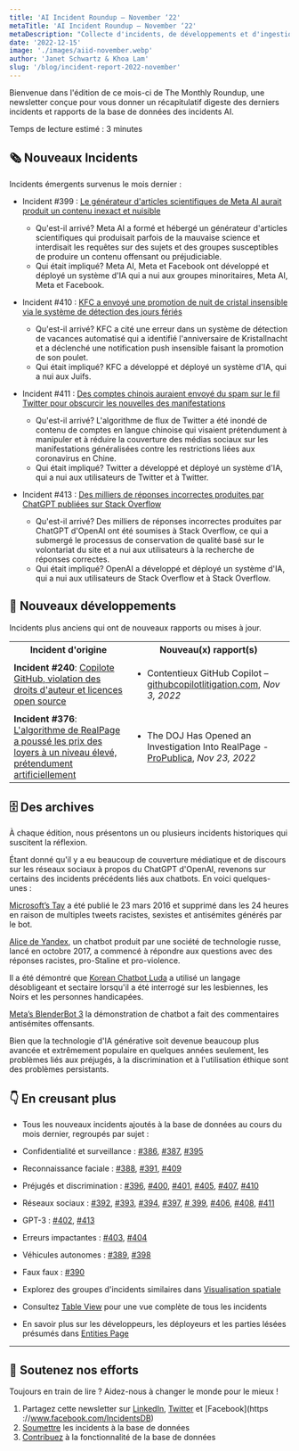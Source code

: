 ```yaml
---
title: 'AI Incident Roundup – November ‘22'
metaTitle: 'AI Incident Roundup – November ‘22'
metaDescription: "Collecte d'incidents, de développements et d'ingestion d'IA en novembre 2022, fournissant un récapitulatif digeste des derniers incidents et rapports de l'AIID."
date: '2022-12-15'
image: './images/aiid-november.webp'
author: 'Janet Schwartz & Khoa Lam'
slug: '/blog/incident-report-2022-november'
---
```


Bienvenue dans l'édition de ce mois-ci de The Monthly Roundup, une newsletter conçue pour vous donner un récapitulatif digeste des derniers incidents et rapports de la base de données des incidents AI.

Temps de lecture estimé : 3 minutes

## 🗞️ Nouveaux Incidents

Incidents émergents survenus le mois dernier :

- Incident #399 : [Le générateur d'articles scientifiques de Meta AI aurait produit un contenu inexact et nuisible](/cite/399)

   -   Qu'est-il arrivé? Meta AI a formé et hébergé un générateur d'articles scientifiques qui produisait parfois de la mauvaise science et interdisait les requêtes sur des sujets et des groupes susceptibles de produire un contenu offensant ou préjudiciable.
   -   Qui était impliqué? Meta AI, Meta et Facebook ont développé et déployé un système d'IA qui a nui aux groupes minoritaires, Meta AI, Meta et Facebook.

- Incident #410 : [KFC a envoyé une promotion de nuit de cristal insensible via le système de détection des jours fériés](/cite/410)

   -   Qu'est-il arrivé? KFC a cité une erreur dans un système de détection de vacances automatisé qui a identifié l'anniversaire de Kristallnacht et a déclenché une notification push insensible faisant la promotion de son poulet.
   -   Qui était impliqué? KFC a développé et déployé un système d'IA, qui a nui aux Juifs.

- Incident #411 : [Des comptes chinois auraient envoyé du spam sur le fil Twitter pour obscurcir les nouvelles des manifestations](/cite/411)

   -   Qu'est-il arrivé? L'algorithme de flux de Twitter a été inondé de contenu de comptes en langue chinoise qui visaient prétendument à manipuler et à réduire la couverture des médias sociaux sur les manifestations généralisées contre les restrictions liées aux coronavirus en Chine.
   -   Qui était impliqué? Twitter a développé et déployé un système d'IA, qui a nui aux utilisateurs de Twitter et à Twitter.

- Incident #413 : [Des milliers de réponses incorrectes produites par ChatGPT publiées sur Stack Overflow](/cite/413)

   -   Qu'est-il arrivé? Des milliers de réponses incorrectes produites par ChatGPT d'OpenAI ont été soumises à Stack Overflow, ce qui a submergé le processus de conservation de qualité basé sur le volontariat du site et a nui aux utilisateurs à la recherche de réponses correctes.
   -   Qui était impliqué? OpenAI a développé et déployé un système d'IA, qui a nui aux utilisateurs de Stack Overflow et à Stack Overflow.

## 📎 Nouveaux développements

Incidents plus anciens qui ont de nouveaux rapports ou mises à jour.

<table>
 <tr>
  <th align="center">Incident d'origine</th>
  <th align="center">Nouveau(x) rapport(s)</th>
 </tr>
 <tr>
  <td className="align-top border-1 border-gray-200 px-4 py-2">
    <strong>Incident #240</strong>: <a href="/cite/240">Copilote GitHub, violation des droits d'auteur et licences open source</a>
  </td>
  <td className="align-top border-1 border-gray-200 px-4 py-2">
   <ul>
    <li>Contentieux GitHub Copilot – <a href="https://githubcopilotlitigation.com">githubcopilotlitigation.com</a>, <em>Nov 3, 2022</em></li>
   </ul>
  </td>
 </tr>
 <tr>
  <td className="align-top border-1 border-gray-200 px-4 py-2">
    <strong>Incident #376</strong>: <a href="/cite/376">L'algorithme de RealPage a poussé les prix des loyers à un niveau élevé, prétendument artificiellement</a>
  </td>
  <td className="align-top border-1 border-gray-200 px-4 py-2">
   <ul>
    <li>The DOJ Has Opened an Investigation Into RealPage - <a href="https://www.propublica.org/article/yieldstar-realpage-rent-doj-investigation-antitrust">ProPublica</a>, <em>Nov 23, 2022</em>
    </li>
   </ul>
  </td>
 </tr>
</table>

## 🗄 Des archives

À chaque édition, nous présentons un ou plusieurs incidents historiques qui suscitent la réflexion.

Étant donné qu'il y a eu beaucoup de couverture médiatique et de discours sur les réseaux sociaux à propos du ChatGPT d'OpenAI, revenons sur certains des incidents précédents liés aux chatbots. En voici quelques-unes :

[Microsoft’s Tay](/cite/6) a été publié le 23 mars 2016 et supprimé dans les 24 heures en raison de multiples tweets racistes, sexistes et antisémites générés par le bot.

[Alice de Yandex](/cite/58), un chatbot produit par une société de technologie russe, lancé en octobre 2017, a commencé à répondre aux questions avec des réponses racistes, pro-Staline et pro-violence.

Il a été démontré que [Korean Chatbot Luda](/cite/106) a utilisé un langage désobligeant et sectaire lorsqu'il a été interrogé sur les lesbiennes, les Noirs et les personnes handicapées.

[Meta’s BlenderBot 3](/cite/278) la démonstration de chatbot a fait des commentaires antisémites offensants.

Bien que la technologie d'IA générative soit devenue beaucoup plus avancée et extrêmement populaire en quelques années seulement, les problèmes liés aux préjugés, à la discrimination et à l'utilisation éthique sont des problèmes persistants.

## 👇 En creusant plus

- Tous les nouveaux incidents ajoutés à la base de données au cours du mois dernier, regroupés par sujet :

- Confidentialité et surveillance : [#386](/cite/386), [#387](/cite/387), [#395](/cite/395)
- Reconnaissance faciale : [#388](/cite/388), [#391](/cite/391), [#409](/cite/409)
- Préjugés et discrimination : [#396](/cite/396), [#400](/cite/400), [#401](/cite/401), [#405](/cite/405), [ #407](/cite/407), [#410](/cite/410)
- Réseaux sociaux : [#392](/cite/392), [#393](/cite/393), [#394](/cite/394), [#397](/cite/397), [# 399](/cite/399), [#406](/cite/406), [#408](/cite/408), [#411](/cite/411)
- GPT-3 : [#402](/cite/402), [#413](/cite/413)
- Erreurs impactantes : [#403](/cite/403), [#404](/cite/404)
- Véhicules autonomes : [#389](/cite/389), [#398](/cite/398)
- Faux faux : [#390](/cite/390)

- Explorez des groupes d'incidents similaires dans [Visualisation spatiale](/summaries/spatial)
- Consultez [Table View](/apps/incidents) pour une vue complète de tous les incidents
- En savoir plus sur les développeurs, les déployeurs et les parties lésées présumés dans [Entities Page](/entities)

* * *

## 🦾 Soutenez nos efforts

Toujours en train de lire ? Aidez-nous à changer le monde pour le mieux !

1. Partagez cette newsletter sur [LinkedIn](https://www.linkedin.com/company/responsible-ai-collaborative), [Twitter](https://twitter.com/IncidentsDB) et [Facebook](https ://www.facebook.com/IncidentsDB)
2. [Soumettre](/apps/submit) les incidents à la base de données
3. [Contribuez](https://github.com/responsible-ai-collaborative/aiid) à la fonctionnalité de la base de données

